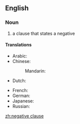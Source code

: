 ==English==

===Noun===
{{examples-right|I don't know where to begin.}}
{{en-noun|head=[[negative]] [[clause]]}}

# {{grammar}} a clause that states a negative

====Translations====
{{trans-top|negative clause, negative sentence}}
* Arabic: {{t|ar|جملة منفية|f|tr=júmla manfíyya}}
* Chinese:
*: Mandarin: {{t|cmn|否定句|tr=fǒudìngjù|sc=Hani}}
* Dutch: {{t|nl|ontkennende zin|m}}
{{trans-mid}}
* French: {{t|fr|phrase négative|f}}
* German: {{t|de|negativer Satz|m}}
* Japanese: {{t|ja|否定文|tr=ひていぶん, hiteibun}}
* Russian: {{t|ru|отрицательное предложение|n|tr=otricátel'noje predložénije}}
{{trans-bottom}}

[[zh:negative clause]]